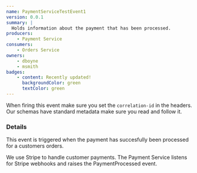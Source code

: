 ```yaml
---
name: PaymentServiceTestEvent1
version: 0.0.1
summary: |
  Holds information about the payment that has been processed.
producers:
    - Payment Service
consumers:
    - Orders Service
owners:
    - dboyne
    - msmith
badges:
    - content: Recently updated!
      backgroundColor: green
      textColor: green
---
```


<Admonition>When firing this event make sure you set the `correlation-id` in the headers. Our schemas have standard metadata make sure you read and follow it.</Admonition>

### Details

This event is triggered when the payment has succesfully been processed for a customers orders.

We use Stripe to handle customer payments. The Payment Service listens for Stripe webhooks and raises the PaymentProcessed event.

<NodeGraph title="Consumer/Producer Diagram" />

<Schema />
